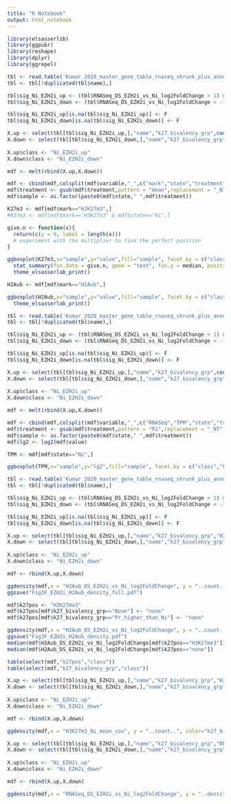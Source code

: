 ```yaml
---
title: "R Notebook"
output: html_notebook
---
```



```r
library(elsasserlib)
library(ggpubr)
library(reshape)
library(dplyr)
library(ggrepel)
```

```r
tbl <- read.table('Kumar_2020_master_gene_table_rnaseq_shrunk_plus_annotations.tsv',sep = "\t",header = T)
tbl <- tbl[!duplicated(tbl$name),]

tbl$sig_Ni_EZH2i_up <- (tbl$RNASeq_DS_EZH2i_vs_Ni_log2FoldChange > 1) & (tbl$RNASeq_DS_EZH2i_vs_Ni_padj < 0.05)
tbl$sig_Ni_EZH2i_down <- (tbl$RNASeq_DS_EZH2i_vs_Ni_log2FoldChange < -1) & (tbl$RNASeq_DS_EZH2i_vs_Ni_padj < 0.05)

tbl$sig_Ni_EZH2i_up[is.na(tbl$sig_Ni_EZH2i_up)] <- F
tbl$sig_Ni_EZH2i_down[is.na(tbl$sig_Ni_EZH2i_down)] <- F

X.up <- select(tbl[tbl$sig_Ni_EZH2i_up,],"name","k27_bivalency_grp",contains("mean_cov"))
X.down <- select(tbl[tbl$sig_Ni_EZH2i_down,],"name","k27_bivalency_grp",contains("mean_cov"))
               
X.up$class <- "Ni_EZH2i_up"
X.down$class <- "Ni_EZH2i_down"

mdf <- melt(rbind(X.up,X.down))

mdf <- cbind(mdf,colsplit(mdf$variable,"_",c("mark","state","treatment")))
mdf$treatment <- gsub(mdf$treatment,pattern = "mean",replacement = "_NT") 
mdf$sample <- as.factor(paste0(mdf$state," ",mdf$treatment))

K27m3 <- mdf[mdf$mark=="H3K27m3",]
#K27m3 <- mdf[mdf$mark=="H3K27m3" & mdf$state=="Ni",]

give.n <- function(x){
  return(c(y = 9, label = length(x))) 
  # experiment with the multiplier to find the perfect position
}

ggboxplot(K27m3,x="sample",y="value",fill="sample", facet.by = c("class","k27_bivalency_grp"), outlier.shape = NULL, add="jitter",add.params =  list(alpha = 0.2,size=0.2)) +  
  stat_summary(fun.data = give.n, geom = "text", fun.y = median, position = position_dodge(width = 0.75)) +  
  theme_elsasserlab_print()
```

```r
H2Aub <- mdf[mdf$mark=="H2Aub",]

ggboxplot(H2Aub,x="sample",y="value",fill="sample", facet.by = c("class","k27_bivalency_grp"), outlier.shape = NULL,  palette="npg", add="jitter",add.params =  list(alpha = 0.2,size=0.2)) +  
  theme_elsasserlab_print()
```

```r
tbl <- read.table('Kumar_2020_master_gene_table_rnaseq_shrunk_plus_annotations.tsv',sep = "\t",header = T)
tbl <- tbl[!duplicated(tbl$name),]

tbl$sig_Ni_EZH2i_up <- (tbl$RNASeq_DS_EZH2i_vs_Ni_log2FoldChange > 1) & (tbl$RNASeq_DS_EZH2i_vs_Ni_padj < 0.05)
tbl$sig_Ni_EZH2i_down <- (tbl$RNASeq_DS_EZH2i_vs_Ni_log2FoldChange < -1) & (tbl$RNASeq_DS_EZH2i_vs_Ni_padj < 0.05)

tbl$sig_Ni_EZH2i_up[is.na(tbl$sig_Ni_EZH2i_up)] <- F
tbl$sig_Ni_EZH2i_down[is.na(tbl$sig_Ni_EZH2i_down)] <- F

X.up <- select(tbl[tbl$sig_Ni_EZH2i_up,],"name","k27_bivalency_grp",contains("TPM") & contains("R1"))
X.down <- select(tbl[tbl$sig_Ni_EZH2i_down,],"name","k27_bivalency_grp",contains("TPM") & contains("R1"))
               
X.up$class <- "Ni_EZH2i_up"
X.down$class <- "Ni_EZH2i_down"

mdf <- melt(rbind(X.up,X.down))

mdf <- cbind(mdf,colsplit(mdf$variable,"_",c("RNASeq","TPM","state","treatment")))
mdf$treatment <- gsub(mdf$treatment,pattern = "R1",replacement = "_NT") 
mdf$sample <- as.factor(paste0(mdf$state," ",mdf$treatment))
mdf$lg2 <- log2(mdf$value)

TPM <- mdf[mdf$state=="Ni",]

ggboxplot(TPM,x="sample",y="lg2",fill="sample", facet.by = c("class","k27_bivalency_grp"), outlier.shape = NULL, add="jitter",add.params =  list(alpha = 0.2,size=0.2)) + theme_elsasserlab_print()
```

```r
tbl <- read.table('Kumar_2020_master_gene_table_rnaseq_shrunk_plus_annotations.tsv',sep = "\t",header = T)
tbl <- tbl[!duplicated(tbl$name),]

tbl$sig_Ni_EZH2i_up <- (tbl$RNASeq_DS_EZH2i_vs_Ni_log2FoldChange > 1) & (tbl$RNASeq_DS_EZH2i_vs_Ni_padj < 0.05)
tbl$sig_Ni_EZH2i_down <- (tbl$RNASeq_DS_EZH2i_vs_Ni_log2FoldChange < -1) & (tbl$RNASeq_DS_EZH2i_vs_Ni_padj < 0.05)

tbl$sig_Ni_EZH2i_up[is.na(tbl$sig_Ni_EZH2i_up)] <- F
tbl$sig_Ni_EZH2i_down[is.na(tbl$sig_Ni_EZH2i_down)] <- F

X.up <- select(tbl[tbl$sig_Ni_EZH2i_up,],"name","k27_bivalency_grp","H2Aub_DS_EZH2i_vs_Ni_log2FoldChange")
X.down <- select(tbl[tbl$sig_Ni_EZH2i_down,],"name","k27_bivalency_grp","H2Aub_DS_EZH2i_vs_Ni_log2FoldChange")
               
X.up$class <- "Ni_EZH2i_up"
X.down$class <- "Ni_EZH2i_down"

mdf <- rbind(X.up,X.down)

ggdensity(mdf,x = "H2Aub_DS_EZH2i_vs_Ni_log2FoldChange", y = "..count..", color="k27_bivalency_grp", facet.by = "class", add = "median", fill=NA,palette = c("#222288","#008822","#AAAAAA","#FF3333")) + scale_x_continuous(limits=c(-2.5,2.5))
ggsave("Fig3F_EZH2i_H2Aub_density_full.pdf")
```

```r

mdf$k27pos <- "H3K27me3"
mdf$k27pos[mdf$k27_bivalency_grp=="None"] <- "none"
mdf$k27pos[mdf$k27_bivalency_grp=="Pr_higher_than_Ni"] <- "none"

ggdensity(mdf,x = "H2Aub_DS_EZH2i_vs_Ni_log2FoldChange", y = "..count..", color="k27pos", facet.by = "class", add = "median", palette = c("#FF3333","#AAAAAA")) + scale_x_continuous(limits=c(-2.5,2.5))
ggsave("Fig3F_EZH2i_H2Aub_density.pdf")
median(mdf$H2Aub_DS_EZH2i_vs_Ni_log2FoldChange[mdf$k27pos=="H3K27me3"])
median(mdf$H2Aub_DS_EZH2i_vs_Ni_log2FoldChange[mdf$k27pos=="none"])
```

```r

table(select(mdf,"k27pos","class"))
table(select(mdf,"k27_bivalency_grp","class"))
```
```r
X.up <- select(tbl[tbl$sig_Ni_EZH2i_up,],"name","k27_bivalency_grp","H3K27m3_Ni_mean_cov")
X.down <- select(tbl[tbl$sig_Ni_EZH2i_down,],"name","k27_bivalency_grp","H3K27m3_Ni_mean_cov")
               
X.up$class <- "Ni_EZH2i_up"
X.down$class <- "Ni_EZH2i_down"

mdf <- rbind(X.up,X.down)

ggdensity(mdf,x = "H3K27m3_Ni_mean_cov", y = "..count..", color="k27_bivalency_grp", facet.by = "class", add = "median", fill=NA,palette = c("#222288","#008822","#AAAAAA","#FF3333")) + scale_x_continuous(limits=c(0,9))
```

```r
X.up <- select(tbl[tbl$sig_Ni_EZH2i_up,],"name","k27_bivalency_grp","RNASeq_DS_EZH2i_vs_Ni_log2FoldChange")
X.down <- select(tbl[tbl$sig_Ni_EZH2i_down,],"name","k27_bivalency_grp","RNASeq_DS_EZH2i_vs_Ni_log2FoldChange")
               
X.up$class <- "Ni_EZH2i_up"
X.down$class <- "Ni_EZH2i_down"

mdf <- rbind(X.up,X.down)

ggdensity(mdf,x = "RNASeq_DS_EZH2i_vs_Ni_log2FoldChange", y = "..density..", color="k27_bivalency_grp", facet.by = "class", add = "median", fill=NA,palette = c("#222288","#008822","#AAAAAA","#FF3333")) + scale_x_continuous(limits=c(-5,10))
```
